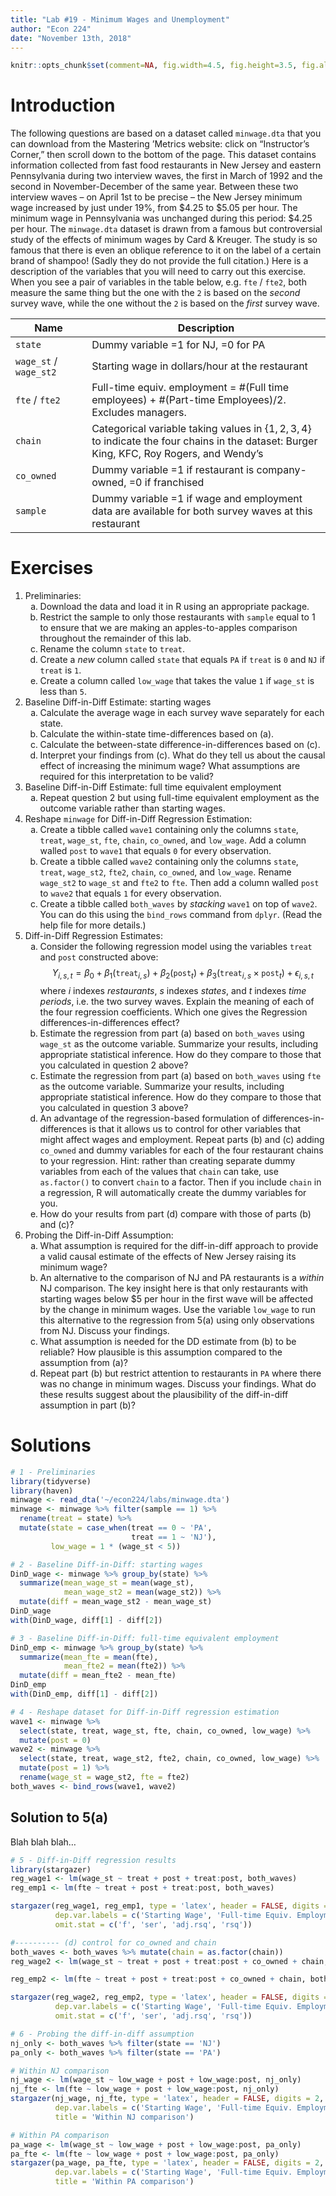 ```yaml
---
title: "Lab #19 - Minimum Wages and Unemployment"
author: "Econ 224"
date: "November 13th, 2018"
---
```


<!-- knitr global options -->
```r
knitr::opts_chunk$set(comment=NA, fig.width=4.5, fig.height=3.5, fig.align = 'center')
```

# Introduction 
The following questions are based on a dataset called `minwage.dta` that you can download from the Mastering 'Metrics website: click on "Instructor's Corner," then scroll down to the bottom of the page.
This dataset contains information collected from fast food restaurants in New Jersey and eastern Pennsylvania during two interview waves, the first in March of 1992 and the second in November-December of the same year.
Between these two interview waves -- on April 1st to be precise -- the New Jersey minimum wage increased by just under 19\%, from \$4.25 to \$5.05 per hour.
The minimum wage in Pennsylvania was unchanged during this period: \$4.25 per hour. 
The `minwage.dta` dataset is drawn from a famous but controversial study of the effects of minimum wages by Card \& Kreuger. 
The study is so famous that there is even an oblique reference to it on the label of a certain brand of shampoo!
(Sadly they do not provide the full citation.)
Here is a description of the variables that you will need to carry out this exercise.
When you see a pair of variables in the table below, e.g.\ `fte` / `fte2`, both measure the same thing but the one with the `2` is based on the *second* survey wave, while the one without the `2` is based on the *first* survey wave.

| Name | Description |
|---------------|-----------------------------------------------|
| `state` | Dummy variable =1 for NJ, =0 for PA |
| `wage_st` / `wage_st2` | Starting wage in dollars/hour at the restaurant|
| `fte` / `fte2` | Full-time equiv. employment = \#(Full time employees) + \#(Part-time Employees)/2. Excludes managers. |
| `chain` | Categorical variable taking values in $\{1, 2, 3, 4\}$ to indicate the four chains in the dataset: Burger King, KFC, Roy Rogers, and Wendy's |
| `co_owned` | Dummy variable =1 if restaurant is company-owned, =0 if franchised |
| `sample` | Dummy variable =1 if wage and employment data are available for both survey waves at this restaurant|

# Exercises

1. Preliminaries:
      (a) Download the data and load it in R using an appropriate package.
      (b) Restrict the sample to only those restaurants with `sample` equal to 1 to ensure that we are making an apples-to-apples comparison throughout the remainder of this lab.
      (c) Rename the column `state` to `treat`.
      (d) Create a *new* column called `state` that equals `PA` if `treat` is `0` and `NJ` if `treat` is `1`.
      (e) Create a column called `low_wage` that takes the value `1` if `wage_st` is less than `5`.
2. Baseline Diff-in-Diff Estimate: starting wages
      (a) Calculate the average wage in each survey wave separately for each state.
      (b) Calculate the within-state time-differences based on (a).
      (c) Calculate the between-state difference-in-differences based on (c).
      (d) Interpret your findings from (c). What do they tell us about the causal effect of increasing the minimum wage? What assumptions are required for this interpretation to be valid?
3. Baseline Diff-in-Diff Estimate: full time equivalent employment
      (a) Repeat question 2 but using full-time equivalent employment as the outcome variable rather than starting wages.
4. Reshape `minwage` for Diff-in-Diff Regression Estimation:
      (a) Create a tibble called `wave1` containing only the columns `state`, `treat`, `wage_st`, `fte`, `chain`, `co_owned`, and `low_wage`. Add a column walled `post` to `wave1` that equals `0` for every observation.
      (b) Create a tibble called `wave2` containing only the columns `state`, `treat`, `wage_st2`, `fte2`, `chain`, `co_owned`, and `low_wage`. Rename `wage_st2` to `wage_st` and `fte2` to `fte`. Then add a column walled `post` to `wave2` that equals `1` for every observation.
      (c) Create a tibble called `both_waves` by *stacking* `wave1` on top of `wave2`. You can do this using the `bind_rows` command from `dplyr`. (Read the help file for more details.)
5. Diff-in-Diff Regression Estimates:
      (a) Consider the following regression model using the variables `treat` and `post` constructed above: $$Y_{i,s,t} = \beta_0 + \beta_1 (\texttt{treat}_{i,s}) + \beta_2 (\texttt{post}_t) + \beta_3 (\texttt{treat}_{i,s} \times \texttt{post}_t) + \epsilon_{i,s,t}$$
      where $i$ indexes *restaurants*, $s$ indexes *states*, and $t$ indexes *time periods*, i.e. the two survey waves.
      Explain the meaning of each of the four regression coefficients.
      Which one gives the Regression differences-in-differences effect?
      (b) Estimate the regression from part (a) based on `both_waves` using `wage_st` as the outcome variable. Summarize your results, including appropriate statistical inference. How do they compare to those that you calculated in question 2 above? 
      (c) Estimate the regression from part (a) based on `both_waves` using `fte` as the outcome variable. Summarize your results, including appropriate statistical inference. How do they compare to those that you calculated in question 3 above? 
      (d) An advantage of the regression-based formulation of differences-in-differences is that it allows us to control for other variables that might affect wages and employment. Repeat parts (b) and (c) adding `co_owned` and dummy variables for each of the four restaurant chains to your regression.
      Hint: rather than creating separate dummy variables from each of the values that `chain` can take, use `as.factor()` to convert `chain` to a factor. Then if you include `chain` in a regression, R will automatically create the dummy variables for you.
      (e) How do your results from part (d) compare with those of parts (b) and (c)?
6. Probing the Diff-in-Diff Assumption:
      (a) What assumption is required for the diff-in-diff approach to provide a valid causal estimate of the effects of New Jersey raising its minimum wage? 
      (b) An alternative to the comparison of NJ and PA restaurants is a *within* NJ comparison. 
      The key insight here is that only restaurants with starting wages below \$5 per hour in the first wave will be affected by the change in minimum wages. 
      Use the variable `low_wage` to run this alternative to the regression from 5(a) using only observations from NJ.
      Discuss your findings.
      (c) What assumption is needed for the DD estimate from (b) to be reliable? How plausible is this assumption compared to the assumption from (a)?
      (d) Repeat part (b) but restrict attention to restaurants in `PA` where there was no change in minimum wages. Discuss your findings. What do these results suggest about the plausibility of the diff-in-diff assumption in part (b)?



# Solutions
<!-- ANS_START -->
```r
# 1 - Preliminaries
library(tidyverse)
library(haven)
minwage <- read_dta('~/econ224/labs/minwage.dta')
minwage <- minwage %>% filter(sample == 1) %>%
  rename(treat = state) %>%
  mutate(state = case_when(treat == 0 ~ 'PA',
                           treat == 1 ~ 'NJ'),
         low_wage = 1 * (wage_st < 5))

# 2 - Baseline Diff-in-Diff: starting wages 
DinD_wage <- minwage %>% group_by(state) %>% 
  summarize(mean_wage_st = mean(wage_st), 
            mean_wage_st2 = mean(wage_st2)) %>%
  mutate(diff = mean_wage_st2 - mean_wage_st)
DinD_wage
with(DinD_wage, diff[1] - diff[2])

# 3 - Baseline Diff-in-Diff: full-time equivalent employment 
DinD_emp <- minwage %>% group_by(state) %>% 
  summarize(mean_fte = mean(fte), 
            mean_fte2 = mean(fte2)) %>%
  mutate(diff = mean_fte2 - mean_fte)
DinD_emp
with(DinD_emp, diff[1] - diff[2])

# 4 - Reshape dataset for Diff-in-Diff regression estimation
wave1 <- minwage %>% 
  select(state, treat, wage_st, fte, chain, co_owned, low_wage) %>%
  mutate(post = 0)
wave2 <- minwage %>% 
  select(state, treat, wage_st2, fte2, chain, co_owned, low_wage) %>%
  mutate(post = 1) %>%
  rename(wage_st = wage_st2, fte = fte2)
both_waves <- bind_rows(wave1, wave2)
```

## Solution to 5(a) 
Blah blah blah...

```r
# 5 - Diff-in-Diff regression results 
library(stargazer)
reg_wage1 <- lm(wage_st ~ treat + post + treat:post, both_waves)
reg_emp1 <- lm(fte ~ treat + post + treat:post, both_waves)

stargazer(reg_wage1, reg_emp1, type = 'latex', header = FALSE, digits = 2,
          dep.var.labels = c('Starting Wage', 'Full-time Equiv. Employment'),
          omit.stat = c('f', 'ser', 'adj.rsq', 'rsq'))

#---------- (d) control for co_owned and chain 
both_waves <- both_waves %>% mutate(chain = as.factor(chain))
reg_wage2 <- lm(wage_st ~ treat + post + treat:post + co_owned + chain, both_waves)

reg_emp2 <- lm(fte ~ treat + post + treat:post + co_owned + chain, both_waves)

stargazer(reg_wage2, reg_emp2, type = 'latex', header = FALSE, digits = 2,
          dep.var.labels = c('Starting Wage', 'Full-time Equiv. Employment'),
          omit.stat = c('f', 'ser', 'adj.rsq', 'rsq'))
```

```r
# 6 - Probing the diff-in-diff assumption
nj_only <- both_waves %>% filter(state == 'NJ')
pa_only <- both_waves %>% filter(state == 'PA')

# Within NJ comparison
nj_wage <- lm(wage_st ~ low_wage + post + low_wage:post, nj_only)
nj_fte <- lm(fte ~ low_wage + post + low_wage:post, nj_only)
stargazer(nj_wage, nj_fte, type = 'latex', header = FALSE, digits = 2,
          dep.var.labels = c('Starting Wage', 'Full-time Equiv. Employment'), omit.stat = c('f', 'ser', 'adj.rsq', 'rsq'),
          title = 'Within NJ comparison')

# Within PA comparison
pa_wage <- lm(wage_st ~ low_wage + post + low_wage:post, pa_only)
pa_fte <- lm(fte ~ low_wage + post + low_wage:post, pa_only)
stargazer(pa_wage, pa_fte, type = 'latex', header = FALSE, digits = 2,
          dep.var.labels = c('Starting Wage', 'Full-time Equiv. Employment'), omit.stat = c('f', 'ser', 'adj.rsq', 'rsq'), 
          title = 'Within PA comparison')
```






<!-- ANS_END -->
